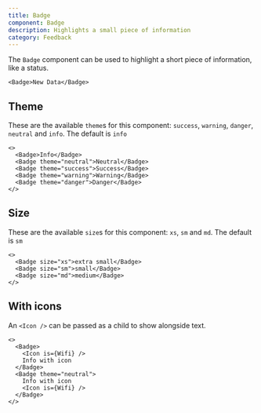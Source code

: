 ```yaml
---
title: Badge
component: Badge
description: Highlights a small piece of information
category: Feedback
---
```


The `Badge` component can be used to highlight a short piece of information, like a status.

```tsx preview
<Badge>New Data</Badge>
```

## Theme

These are the available `theme`s for this component: `success`, `warning`, `danger`, `neutral` and `info`. The default is `info`

```tsx preview
<>
  <Badge>Info</Badge>
  <Badge theme="neutral">Neutral</Badge>
  <Badge theme="success">Success</Badge>
  <Badge theme="warning">Warning</Badge>
  <Badge theme="danger">Danger</Badge>
</>
```

## Size

These are the available `size`s for this component: `xs`, `sm` and `md`. The default is `sm`

```tsx preview
<>
  <Badge size="xs">extra small</Badge>
  <Badge size="sm">small</Badge>
  <Badge size="md">medium</Badge>
</>
```

## With icons

An `<Icon />` can be passed as a child to show alongside text.

```tsx preview
<>
  <Badge>
    <Icon is={Wifi} />
    Info with icon
  </Badge>
  <Badge theme="neutral">
    Info with icon
    <Icon is={Wifi} />
  </Badge>
</>
```
